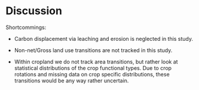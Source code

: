 # Discussion

Shortcommings:

- Carbon displacement via leaching and erosion is neglected in this study.

- Non-net/Gross land use transitions are not tracked in this study.

- Within cropland we do not track area transitions, but rather look at statistical distributions of the crop functional types. Due to crop rotations and missing data on crop specific distributions, these transitions would be any way rather uncertain.